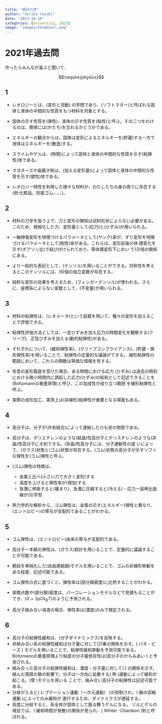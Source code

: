 ```yaml
---
title: "統計力学"
author: "Serika Yuzuki"
date: "2023-10-10"
categories: [University, 2023]
image: "images/thumbnail.png"
---
```


# 2021年過去問
作ったらみんなが喜ぶと聞いて．

$$\require{physics}$$

## 1

- レオロジーとは、(変形と流動) の学問であり、(ソフトマター)と呼ばれる固体と液体の中間的な性質をもつ材料を対象とする。

- 固体の示す性質を(弾性)、液体の示す性質を(粘性)と呼ぶ。その二つをわけるのは、簡単には(かたち)を忘れるかどうかである。

- エネルギーの観点からは、固体は変形によるエネルギーを(貯蔵)する一方で液体はエネルギーを(散逸)する。

- スライムやゲルは、(時間)によって固体と液体の中間的な性質を示す(粘弾性)体である。

- マヨネーズや歯磨き粉は、(加える変形量)によって固体と液体の中間的な性質を示す(塑性)体である。

- レオロジー特性を利用した様々な材料が、わたしたちの身の周りに存在する (例:化粧品、防振ゴム、、、、)。

## 2

- 材料の力学を扱う上で、力と変形の関係は試料形状によらない必要がある。このため、規格化した力、変形量として(応力)と(ひずみ)が用いられる。

- 一軸伸張変形を特徴づけるパラメータとして(ヤング)率が、ずり変形を特徴づけるパラメータとして(剛性)率がある。これらは、変形前後の体 積変化を示す(ポアソン比)で結び付けられており、等体積変形下におい て(3)倍の関係にある。

- より一般的な表記として、(テンソル)を用いることができる。対称性を考えるとこのテンソルには、(6)個の独立変数が存在する。

- 純粋な変形の効果を考えるため、(フィンガーテンソル)が使われる。さらに、座標系によらない変数として、(不変量)が用いられる。

## 3

- 材料の粘弾性は、(レオメータ)という装置を用いて、種々の変形を加えることで評価できる。

- 粘弾性評価方法としては、一定ひずみを加え応力の時間変化を観察する(クリープ)、正弦ひずみを加える(動的粘弾性)がある。

- それぞれについて、(緩和弾性率)、(クリープコンプライアンス)、(貯蔵・損失弾性率)を用いることで、粘弾性の定量的な議論ができる。 線形粘弾性の範囲において、これらの関数は等価な情報を有する。

- 任意の変形履歴を受けた場合、ある時間における応力 (ひずみ) は過去の時刻における微小時間内に誘起した応力(ひずみ)の総和として記述できることを(Boltzmannの重畳原理)と呼び、この加成性が成り立つ範囲 を線形粘弾性と呼ぶ。

- 実際の成形加工、実用上は(非線形)粘弾性が重要となる場面もある。

## 4

- 高分子は、分子が(共有結合)によって連結したひも状の物質である。

- 高分子は、ポリエチレンのような(結晶)性高分子とポリスチレンのような(非晶)性高分子に大別できる。(非晶)性高分子には、分子運動性の違 いによって、(ガラス)状態と(ゴム)状態が存在する。(ゴム)状態の高分子が示すソフトな弾性を(ゴム)弾性と呼ぶ。

- (ゴム)弾性の特徴は、
  - 金属と比べ(小さい力で大きく変形)する
  - 温度を上げると弾性率が(増加)する
  - 急激に伸長すると(暖まり)、急激に圧縮すると(冷える) - 応力ー延伸比曲線が(S)字型
  
- 熱力学的な解析から、ゴム弾性は、金属の示す(エネルギー)弾性と異なり、 (エントロピー)の寄与が支配的であることがわかる。

## 5

- ゴム弾性は、(エントロピー)由来の寄与が支配的である。

- 高分子一本鎖の弾性は、(ガウス)統計を用いることで、定量的に議論することが可能である。

- 網目を単純化した(自由連結鎖)モデルを用いることで、ゴムの非線形挙動をある程度、記述可能である。

- ゴム弾性の式に基づくと、弾性率は(部分鎖密度)に比例することがわかる。

- 架橋点数や(部分鎖)密度は、パーコレーションモデルなどで見積もることができ、($G = 2pCk_BT$)のように予測される。

- 高分子絡み合い溶液の場合、弾性率は(濃度)のみで規定される。

## 6

- 高分子の粘弾性緩和は、(分子ダイナミックス)を反映する。
- 非絡み合い系の粘弾性緩和は分子量に対して(2)乗の関係を示す。( バネ・ビーズ   ) モデルを用いることで、粘弾性緩和挙動を予測可能である。Boltzmannの重畳原理より粘度の分子量依存性は(高分子のからみあい ) と予測される。
- 絡み合った高分子の粘弾性緩和は、濃度・分子量に対して(  ) の関係を示す。絡んだ周囲の鎖の影響で、分子は一方向に拡散する( 熱   )運動によって緩和が起こる。(管 )モデルを用いる ことで、絡み合い高分子の粘弾性は記述可能である。
- 分岐が入ると( レプテーション運動（一次元運動）  )が抑制され、(  鎖の収縮運動 )によってのみ緩和が 進行するため、ダイナミクスが遅延する。
- 高度に分岐すると、系全体が固体として振る舞うゲルになる。 ゾルとゲルの境目では、(    緩和時間が発散)の関係が見られ、(  Winter -Chambon )則と呼ばれる。


